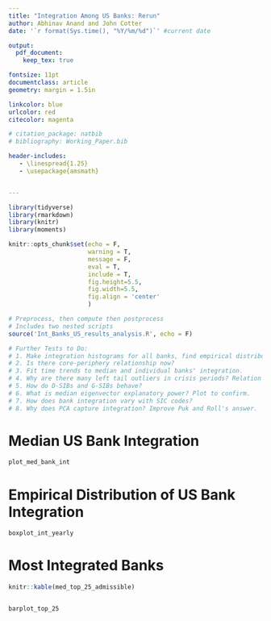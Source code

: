 ```yaml
---
title: "Integration Among US Banks: Rerun"
author: Abhinav Anand and John Cotter
date: '`r format(Sys.time(), "%Y/%m/%d")`' #current date

output:
  pdf_document:
    keep_tex: true

fontsize: 11pt
documentclass: article
geometry: margin = 1.5in

linkcolor: blue
urlcolor: red
citecolor: magenta

# citation_package: natbib
# bibliography: Working_Paper.bib

header-includes:
   - \linespread{1.25}
   - \usepackage{amsmath}


---
```



```r

library(tidyverse)
library(rmarkdown)
library(knitr)
library(moments) 

knitr::opts_chunk$set(echo = F, 
                      warning = T, 
                      message = F, 
                      eval = T, 
                      include = T,
                      fig.height=5.5, 
                      fig.width=5.5,
                      fig.align = 'center'
                      )

# Preprocess, then compute then postprocess
# Includes two nested scripts 
source('Int_Banks_US_results_analysis.R', echo = F)

# Further Tests to Do:
# 1. Make integration histograms for all banks, find empirical distribution
# 2. Is there core-periphery relationship now?
# 3. Fit time trends to median and individual banks' integration.
# 4. Why are there many left tail outliers in crisis periods? Relation to crises?
# 5. How do D-SIBs and G-SIBs behave?
# 6. What is median eigenvector explanatory power? Plot to confirm.
# 7. How does bank integration vary with SIC codes? 
# 8. Why does PCA capture integration? Improve Puk and Roll's answer.


```

# Median US Bank Integration 

```r

plot_med_bank_int

```

# Empirical Distribution of US Bank Integration

```r

boxplot_int_yearly

```

# Most Integrated Banks

```r

knitr::kable(med_top_25_admissible)


barplot_top_25

```